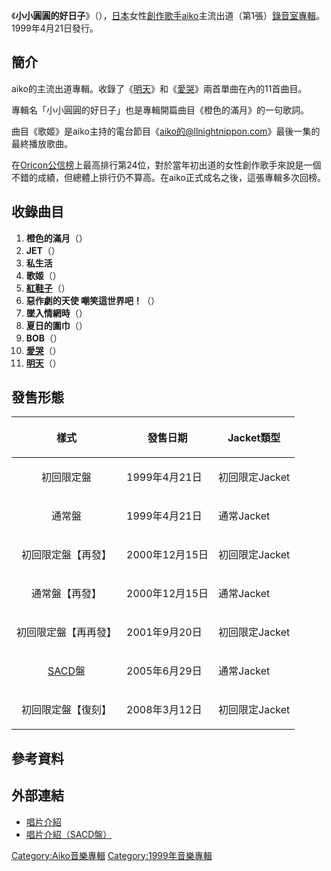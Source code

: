{{Infobox Album
|Name        = 小小圓圓的好日子<br />{{lang|ja|小さな丸い好日}}
|Type        = 專輯
|Artist      = [[aiko|aiko]]
|Cover       = 
|Released    = 1999年4月21日
|Recorded    = 
|Genre       = [[J-POP|J-POP]]
|Length      = 50分00秒
|Label       = [[PONY_CANYON|PONY CANYON]]
|Producer    = [[aiko|aiko]]、[[日朝幸雄|日朝幸雄]]、[[島田昌典|島田昌典]]、[[小森田實|小森田實]]
|Reviews     =  
|Chart position = * 週間最高排行第24位（[[Oricon公信榜|Oricon]]）
|Certification  = * 金（[[日本唱片協會|日本唱片協會]]）
|Last album  = [[GIRLIE|GIRLIE]]<br />（1998年）
|This album  = '''小小圓圓的好日子'''<br />（1999年）
|Next album  = [[櫻花樹下|櫻花樹下]]<br />（2000年）
| Misc           = {{Singles
 | Name          = 小小圓圓的好日子
 | Type          = 錄音室專輯
 | Single 1      = [[明天_(aiko單曲)|明天]]
 | Single 1 date = 1998年7月17日
 | Single 2      = [[愛哭|愛哭]]
 | Single 2 date = 1999年3月3日
  }}
}}
《'''小小圓圓的好日子'''》（{{lang-ja|'''小さな丸い好日'''}}），[[日本|日本]]女性[[創作歌手|創作歌手]][[aiko|aiko]]主流出道（第1張）[[錄音室專輯|錄音室專輯]]。1999年4月21日發行。

==簡介==
aiko的主流出道專輯。收錄了《[[明天_(aiko單曲)|明天]]》和《[[愛哭|愛哭]]》兩首單曲在內的11首曲目。

專輯名「小小圓圓的好日子」也是專輯開篇曲目《橙色的滿月》的一句歌詞。

曲目《歌姬》是aiko主持的電台節目《[[aiko的@llnightnippon.com|aiko的@llnightnippon.com]]》最後一集的最終播放歌曲。

在[[Oricon公信榜|Oricon公信榜]]上最高排行第24位，對於當年初出道的女性創作歌手來說是一個不錯的成績，但總體上排行仍不算高。在aiko正式成名之後，這張專輯多次回榜。

==收錄曲目==
#'''橙色的滿月'''（{{lang|ja|オレンジな満月}}）
#'''JET'''（{{lang|ja|ジェット}}）
#'''私生活'''
#'''歌姬'''（{{lang|ja|歌姫}}）
#'''[[愛哭|紅鞋子]]'''（{{lang|ja|赤い靴}}）
#'''惡作劇的天使 嘲笑這世界吧！'''（{{lang|ja|イジワルな天使よ 世界を笑え!}}）
#'''墜入情網時'''（{{lang|ja|恋堕ちる時}}）
#'''夏日的圍巾'''（{{lang|ja|夏にマフラー}}）
#'''BOB'''（{{lang|ja|ボブ}}）
#'''[[愛哭|愛哭]]'''（{{lang|ja|ナキ・ムシ}}）
#'''[[明天|明天]]'''（{{lang|ja|あした}}）

==發售形態==
{| class="wikitable" style="font-size:smaller;"
! 樣式!!發售日期!!Jacket類型
|-
| style="text-align: center;"|初回限定盤
| 1999年4月21日
| 初回限定Jacket
|-
|style="text-align: center;"|通常盤
| 1999年4月21日
| 通常Jacket
|-
| style="text-align: center;"|初回限定盤【再發】
| 2000年12月15日
| 初回限定Jacket
|-
| style="text-align: center;"|通常盤【再發】
| 2000年12月15日
| 通常Jacket
|-
| style="text-align: center;"|初回限定盤【再再發】
| 2001年9月20日
| 初回限定Jacket
|-
|style="text-align: center;"|[[Super_Audio_CD|SACD]]盤
| 2005年6月29日
| 通常Jacket
|-
| style="text-align: center;"|初回限定盤【復刻】
| 2008年3月12日
| 初回限定Jacket
|}

==參考資料==
{{reflist}}

==外部連結==
* [https://web.archive.org/web/20110908013208/http://hp.ponycanyon.co.jp/pchp/cgi-bin/PCHPM.pl?TRGID=PCHP_SKH_1010&CMD=DSP&DSP_SKHBNG=199900000180&DSP_SKHKETSEQ=001 唱片介紹]
* [https://web.archive.org/web/20110908013259/http://hp.ponycanyon.co.jp/pchp/cgi-bin/PCHPM.pl?TRGID=PCHP_SKH_1010&CMD=DSP&DSP_SKHBNG=200500000072&DSP_SKHKETSEQ=001 唱片介紹（SACD盤）]

{{aiko}}

{{DEFAULTSORT:Chiisana Marui Kojitsu}}
[[Category:Aiko音樂專輯|Category:Aiko音樂專輯]]
[[Category:1999年音樂專輯|Category:1999年音樂專輯]]